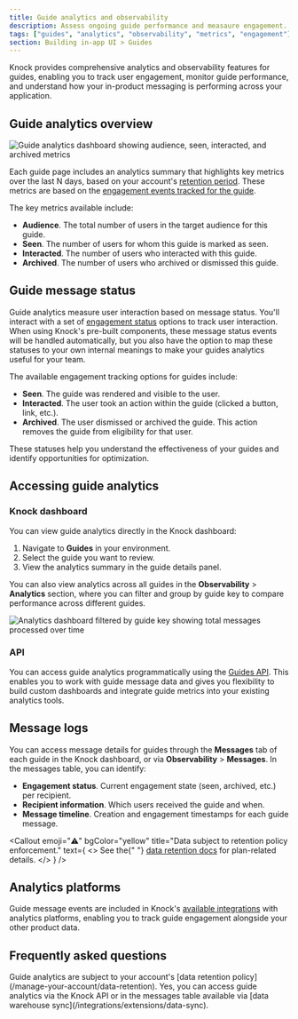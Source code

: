 ```yaml
---
title: Guide analytics and observability
description: Assess ongoing guide performance and measaure engagement.
tags: ["guides", "analytics", "observability", "metrics", "engagement"]
section: Building in-app UI > Guides
---
```


Knock provides comprehensive analytics and observability features for guides, enabling you to track user engagement, monitor guide performance, and understand how your in-product messaging is performing across your application.

## Guide analytics overview

<Image
  src="/images/in-app-ui/GuideAnalytics.png"
  alt="Guide analytics dashboard showing audience, seen, interacted, and archived metrics"
  width={1200}
  height={600}
  className="rounded-md mx-auto border border-gray-200"
/>

Each guide page includes an analytics summary that highlights key metrics over the last N days, based on your account's [retention period](/manage-your-account/data-retention). These metrics are based on the [engagement events tracked for the guide](/in-app-ui/guides/handling-engagement).

The key metrics available include:

- **Audience**. The total number of users in the target audience for this guide.
- **Seen**. The number of users for whom this guide is marked as seen.
- **Interacted**. The number of users who interacted with this guide.
- **Archived**. The number of users who archived or dismissed this guide.

## Guide message status

Guide analytics measure user interaction based on message status. You'll interact with a set of [engagement status](/send-notifications/message-statuses#engagement-status) options to track user interaction. When using Knock's pre-built components, these message status events will be handled automatically, but you also have the option to map these statuses to your own internal meanings to make your guides analytics useful for your team.

The available engagement tracking options for guides include:

- **Seen**. The guide was rendered and visible to the user.
- **Interacted**. The user took an action within the guide (clicked a button, link, etc.).
- **Archived**. The user dismissed or archived the guide. This action removes the guide from eligibility for that user.

These statuses help you understand the effectiveness of your guides and identify opportunities for optimization.

## Accessing guide analytics

### Knock dashboard

You can view guide analytics directly in the Knock dashboard:

1. Navigate to **Guides** in your environment.
2. Select the guide you want to review.
3. View the analytics summary in the guide details panel.

You can also view analytics across all guides in the **Observability** > **Analytics** section, where you can filter and group by guide key to compare performance across different guides.

<Image
  src="/images/in-app-ui/AnalyticsByGuideKey.png"
  alt="Analytics dashboard filtered by guide key showing total messages processed over time"
  width={1200}
  height={600}
  className="rounded-md mx-auto border border-gray-200"
/>

### API

You can access guide analytics programmatically using the [Guides API](/api-reference/users/guides). This enables you to work with guide message data and gives you flexibility to build custom dashboards and integrate guide metrics into your existing analytics tools.

## Message logs

You can access message details for guides through the **Messages** tab of each guide in the Knock dashboard, or via **Observability** > **Messages**. In the messages table, you can identify:

- **Engagement status**. Current engagement state (seen, archived, etc.) per recipient.
- **Recipient information**. Which users received the guide and when.
- **Message timeline**. Creation and engagement timestamps for each guide message.

<Callout
  emoji="⚠️"
  bgColor="yellow"
  title="Data subject to retention policy enforcement."
  text={
    <>
      See the{" "}
      <a href="/manage-your-account/data-retention">data retention docs</a> for
      plan-related details.
    </>
  }
/>

## Analytics platforms

Guide message events are included in Knock's [available integrations](/integrations/extensions/overview) with analytics platforms, enabling you to track guide engagement alongside your other product data.

## Frequently asked questions

<AccordionGroup>
  <Accordion title="How long are guide analytics retained?">
    Guide analytics are subject to your account's [data retention policy](/manage-your-account/data-retention).
  </Accordion>

<Accordion title="Can I export guide analytics data?">
  Yes, you can access guide analytics via the Knock API or in the messages table available via [data warehouse sync](/integrations/extensions/data-sync).
</Accordion>
</AccordionGroup>
